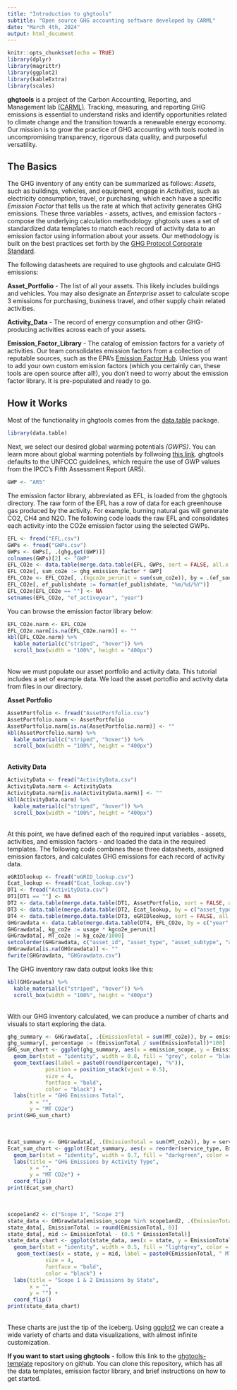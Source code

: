 ```yaml
---
title: "Introduction to ghgtools"
subtitle: "Open source GHG accounting software developed by CARML"
date: "March 4th, 2024"
output: html_document
---
```


```r
knitr::opts_chunk$set(echo = TRUE)
library(dplyr)
library(magrittr)
library(ggplot2)
library(kableExtra)
library(scales)
```

**ghgtools** is a project of the Carbon Accounting, Reporting, and Management lab [(CARML)](https://carml.rc.nau.edu/). Tracking, measuring, and reporting GHG emissions is essential to understand risks and identify opportunities related to climate change and the transition towards a renewable energy economy. Our mission is to grow the practice of GHG accounting with tools rooted in uncompromising transparency, rigorous data quality, and purposeful versatility. 

## The Basics

The GHG inventory of any entity can be summarized as follows: _Assets_, such as buildings, vehicles, and equipment, engage in _Activities_, such as electricity consumption, travel, or purchasing, which each have a specific _Emission Factor_ that tells us the rate at which that activity generates GHG emissions. These three variables - assets, actives, and emission factors - compose the underlying calculation methodology. ghgtools uses a set of standardized data templates to match each record of activity data to an emission factor using information about your assets. Our methodology is built on the best practices set forth by the [GHG Protocol Corporate Standard](https://ghgprotocol.org/corporate-standard).

The following datasheets are required to use ghgtools and calculate GHG emissions:

**Asset_Portfolio** - The list of all your assets. This likely includes buildings and vehicles. You may also designate an _Enterprise_ asset to calculate scope 3 emissions for purchasing, business travel, and other supply chain related activities. 

**Activity_Data** - The record of energy consumption and other GHG-producing activities across each of your assets. 

**Emission_Factor_Library** - The catalog of emission factors for a variety of activities. Our team consolidates emission factors from a collection of reputable sources, such as the EPA's [Emission Factor Hub](https://www.epa.gov/climateleadership/ghg-emission-factors-hub). Unless you want to add your own custom emission factors (which you certainly can, these tools are open source after all!), you don't need to worry about the emission factor library. It is pre-populated and ready to go. 

## How it Works

Most of the functionality in ghgtools comes from the [data.table](https://cran.r-project.org/web/packages/data.table/vignettes/datatable-intro.html) package. 

```r
library(data.table)
```

Next, we select our desired global warming potentials _(GWPS)_. You can learn more about global warming potentials by follwoing [this link](https://www.epa.gov/ghgemissions/understanding-global-warming-potentials). ghgtools defaults to the UNFCCC guidelines, which require the use of GWP values from the IPCC's Fifth Assessment Report (AR5).

```r
GWP <- "AR5"
```

The emission factor library, abbreviated as EFL, is loaded from the ghgtools directory. The raw form of the EFL has a row of data for each greenhouse gas produced by the activity. For example, burning natural gas will generate CO2, CH4 and N2O. The following code loads the raw EFL and consolidates each activity into the CO2e emission factor using the selected GWPs. 

```r
EFL <- fread("EFL.csv")
GWPs <- fread("GWPs.csv")
GWPs <- GWPs[, .(ghg,get(GWP))]
colnames(GWPs)[2] <- "GWP"
EFL_CO2e <- data.table(merge.data.table(EFL, GWPs, sort = FALSE, all.x = TRUE))
EFL_CO2e[, sum_co2e := ghg_emission_factor * GWP]
EFL_CO2e <- EFL_CO2e[, .(kgco2e_perunit = sum(sum_co2e)), by = .(ef_source, ef_publishdate, ef_activeyear, service_type, unit, emission_category, service_subcategory1, service_subcategory2, emission_scope, country, subregion)]
EFL_CO2e[, ef_publishdate := format(ef_publishdate, "%m/%d/%Y")]
EFL_CO2e[EFL_CO2e == ""] <- NA
setnames(EFL_CO2e, "ef_activeyear", "year")
```

You can browse the emission factor library below:

```r
EFL_CO2e.narm <- EFL_CO2e
EFL_CO2e.narm[is.na(EFL_CO2e.narm)] <- ""
kbl(EFL_CO2e.narm) %>%
  kable_material(c("striped", "hover")) %>%
  scroll_box(width = "100%", height = "400px")
```

<br>
Now we must populate our asset portfolio and activity data. This tutorial includes a set of example data. We load the asset portoflio and activity data from files in our directory. 

**Asset Portfolio**

```r
AssetPortfolio <- fread("AssetPortfolio.csv")
AssetPortfolio.narm <- AssetPortfolio
AssetPortfolio.narm[is.na(AssetPortfolio.narm)] <- ""
kbl(AssetPortfolio.narm) %>%
  kable_material(c("striped", "hover")) %>%
  scroll_box(width = "100%", height = "400px")
```

<br>
**Activity Data**

```r
ActivityData <- fread("ActivityData.csv")
ActivityData.narm <- ActivityData
ActivityData.narm[is.na(ActivityData.narm)] <- ""
kbl(ActivityData.narm) %>%
  kable_material(c("striped", "hover")) %>%
  scroll_box(width = "100%", height = "400px")
```

<br>
At this point, we have defined each of the required input variables - assets, activities, and emission factors - and loaded the data in the required templates. The following code combines these three datasheets, assigned emission factors, and calculates GHG emissions for each record of activity data. 

```r
eGRIDlookup <- fread("eGRID_lookup.csv")
Ecat_lookup <- fread("Ecat_lookup.csv")
DT1 <- fread("ActivityData.csv")
DT1[DT1 == ""] <- NA
DT2 <- data.table(merge.data.table(DT1, AssetPortfolio, sort = FALSE, all.x = TRUE))
DT3 <- data.table(merge.data.table(DT2, Ecat_lookup, by = c("asset_type", "service_type"), sort = FALSE))
DT4 <- data.table(merge.data.table(DT3, eGRIDlookup, sort = FALSE, all.x = TRUE))
GHGrawdata <- data.table(merge.data.table(DT4, EFL_CO2e, by = c("year", "service_type", "emission_category", "service_subcategory1", "service_subcategory2", "country", "subregion", "unit"), all.x = TRUE, sort = FALSE))
GHGrawdata[, kg_co2e := usage * kgco2e_perunit]
GHGrawdata[, MT_co2e := kg_co2e/1000]
setcolorder(GHGrawdata, c("asset_id", "asset_type", "asset_subtype", "address", "city", "state", "zip", "country", "region", "subregion", "business_unit", "year_built", "sqft", "service_type", "unit", "vendor", "account_id", "meter_number", "date", "year", "cost", "usage", "emission_category", "service_subcategory1", "service_subcategory2", "emission_scope", "kgco2e_perunit", "kg_co2e", "MT_co2e", "ef_source", "ef_publishdate"))
GHGrawdata[is.na(GHGrawdata)] <- ""
fwrite(GHGrawdata, "GHGrawdata.csv")
```

The GHG inventory raw data output looks like this:

```r

kbl(GHGrawdata) %>%
  kable_material(c("striped", "hover")) %>%
  scroll_box(width = "100%", height = "400px")
```

<br>
With our GHG inventory calculated, we can produce a number of charts and visuals to start exploring the data. 

```r
ghg_summary <- GHGrawdata[, .(EmissionTotal = sum(MT_co2e)), by = emission_scope]
ghg_summary[, percentage := (EmissionTotal / sum(EmissionTotal))*100]
GHG_sum_chart <- ggplot(ghg_summary, aes(x = emission_scope, y = EmissionTotal)) +
  geom_bar(stat = "identity", width = 0.8, fill = "grey", color = "black") +
  geom_text(aes(label = paste0(round(percentage), "%")),
            position = position_stack(vjust = 0.5),
            size = 4,
            fontface = "bold",
            color = "black") +
  labs(title = "GHG Emissions Total",
       x = "",
       y = "MT CO2e")
print(GHG_sum_chart)
```

<br>

```r
Ecat_summary <- GHGrawdata[, .(EmissionTotal = sum(MT_co2e)), by = service_type]
Ecat_sum_chart <- ggplot(Ecat_summary, aes(x = reorder(service_type, EmissionTotal), y = EmissionTotal)) +
  geom_bar(stat = "identity", width = 0.7, fill = "darkgreen", color = "black") +
  labs(title = "GHG Emissions by Activity Type",
       x = "",
       y = "MT CO2e") +
  coord_flip()
print(Ecat_sum_chart)
```

<br>

```r
scope1and2 <- c("Scope 1", "Scope 2")
state_data <- GHGrawdata[emission_scope %in% scope1and2, .(EmissionTotal = sum(MT_co2e)), by = state]
state_data[, EmissionTotal := round(EmissionTotal, 0)]
state_data[, mid := EmissionTotal - (0.5 * EmissionTotal)]
state_data_chart <- ggplot(state_data, aes(x = state, y = EmissionTotal)) +
  geom_bar(stat = "identity", width = 0.5, fill = "lightgrey", color = "black") +
   geom_text(aes(x = state, y = mid, label = paste0(EmissionTotal, " MT CO2e")), 
            size = 4,
            fontface = "bold", 
            color = "black") +
  labs(title = "Scope 1 & 2 Emissions by State",
       x = "",
       y = "") +
  coord_flip()
print(state_data_chart)
```

<br>
These charts are just the tip of the iceberg. Using [ggplot2](https://r-graph-gallery.com/ggplot2-package.html) we can create a wide variety of charts and data visualizations, with almost infinite customization. 

**If you want to start using ghgtools** - follow this link to the [ghgtools-template](https://github.com/Brandon-mcn/ghgtools-template) repository on github. You can clone this repository, which has all the data templates, emission factor library, and brief instructions on how to get started.

<br>




